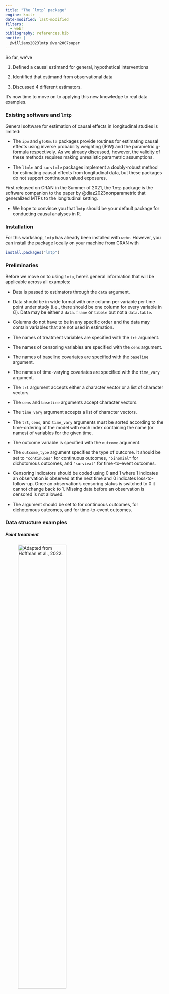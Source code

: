 ```yaml
---
title: "The `lmtp` package"
engine: knitr
date-modified: last-modified
filters:
  - webr
bibliography: references.bib
nocite: |
  @williams2023lmtp @van2007super
---
```


So far, we've

1.  Defined a causal estimand for general, hypothetical interventions

2.  Identified that estimand from observational data

3.  Discussed 4 different estimators.

It's now time to move on to applying this new knowledge to real data examples.

### Existing software and `lmtp`

General software for estimation of causal effects in longitudinal studies is limited:

-   The `ipw` and `gfoRmula` packages provide routines for estimating causal effects using inverse probability weighting (IPW) and the parametric g-formula respectively. As we already discussed, however, the validity of these methods requires making unrealistic parametric assumptions.

-   The `ltmle` and `survtmle` packages implement a doubly-robust method for estimating causal effects from longitudinal data, but these packages do not support continuous valued exposures.

First released on CRAN in the Summer of 2021, the `lmtp` package is the software companion to the paper by @diaz2023nonparametric that generalized MTPs to the longitudinal setting.

-   We hope to convince you that `lmtp` should be your default package for conducting causal analyses in R.

### Installation

For this workshop, `lmtp` has already been installed with `webr`. However, you can install the package locally on your machine from CRAN with\

```r
install.packages("lmtp")
```

### Preliminaries

Before we move on to using `lmtp`, here's general information that will be applicable across all examples:

-   Data is passed to estimators through the `data` argument.

-   Data should be in wide format with one column per variable per time point under study (i.e., there should be one column for every variable in $O$). Data may be either a `data.frame` or `tibble` but not a `data.table`.

-   Columns do not have to be in any specific order and the data may contain variables that are not used in estimation.

-   The names of treatment variables are specified with the `trt` argument.

-   The names of censoring variables are specified with the `cens` argument.

-   The names of baseline covariates are specified with the `baseline` argument.

-   The names of time-varying covariates are specified with the `time_vary` argument.

-   The `trt` argument accepts either a character vector or a list of character vectors.

-   The `cens` and `baseline` arguments accept character vectors.

-   The `time_vary` argument accepts a list of character vectors.

-   The `trt`, `cens`, and `time_vary` arguments must be sorted according to the time-ordering of the model with each index containing the name (or names) of variables for the given time.

-   The outcome variable is specified with the `outcome` argument.

-   The `outcome_type` argument specifies the type of outcome. It should be set to `"continuous"` for continuous outcomes, `"binomial"` for dichotomous outcomes, and `"survival"` for time-to–event outcomes.

-   Censoring indicators should be coded using 0 and 1 where 1 indicates an observation is observed at the next time and 0 indicates loss-to-follow-up. Once an observation's censoring status is switched to 0 it cannot change back to 1. Missing data before an observation is censored is not allowed.

-   The \code{outcome\_type} argument should be set to \code{"continuous"} for continuous outcomes, \code{"binomial"} for dichotomous outcomes, and \code{"survival"} for time-to-event outcomes.

### Data structure examples

##### Point treatment

![Adapted from Hoffman et al., 2022.](images/data_point_trt.png){fig-align="center" width="60%"}

##### Point-treatment with censoring

![Adapted from Hoffman et al., 2022.](images/data_ltfu.png){fig-align="center" width="60%"}

##### Time-varying treatment with censoring

![Adapted from Hoffman et al., 2022.](images/data_time_varying.png){fig-align="center" width="90%"}

##### Point-treatment with survival outcome

![Adapted from Hoffman et al., 2022.](images/data_survival.png){fig-align="center" width="85%"}

##### Time-varying treatment with survival outcome

![Adapted from Hoffman et al., 2022.](images/data_complex.png){fig-align="center" width="100%"}

### Machine learning ensembles

As was already discussed, an attractive property of multiply-robust estimators is that they can incorporate flexible machine-learning algorithms for the estimation of nuisance parameters while remaining $\sqrt{n}$-consistent.

-   `lmtp` uses the super learner algorithm for estimating these nuisance parameters.

-   The super learner algorithm is an ensemble learner than incorporates a set of candidate models through a weighted convex-combination based on cross-validation. Asymptotically, this weighted combination of models, called the meta-learner, will outperform any single one of its components.

-   `lmtp` uses the implementation of the super learner provided by the `SuperLearner` package.

-   The algorithms to be used in the super learner are specified with the `lrnrs_trt` and `lrnrs_outcome` arguments.

-   The outcome variable type should guide users on selecting the appropriate candidate learners for use with the `lrnrs_outcome` argument.

-   Regardless of whether an exposure is continuous, dichotomous, or categorical, the [exposure mechanism is estimated using classification](info_estimators.html#sec-density-ratio-estimation). Therefore only include candidate learners capable of binary classification with the `lrnrs_trt` argument.

-   Candidate learners that rely on cross-validation for the tuning of hyper-parameters should support grouped data if used with `lrnrs_trt`. Because estimation of the treatment mechanism relies on the augmented $2n$ duplicated data set, duplicated observations must be put into the same fold during sample-splitting. This is done automatically by the package.
